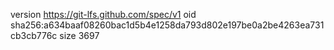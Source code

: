 version https://git-lfs.github.com/spec/v1
oid sha256:a634baaf08260bac1d5b4e1258da793d802e197be0a2be4263ea731cb3cb776c
size 3697

